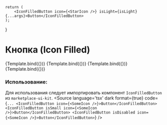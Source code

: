 
<Meta
    title="Button/Icon Filled Button"
    component={IconFilledButton}
/>

    return (
        <IconFilledButton icon={<StarIcon />} isLight={isLight} {...args}>Button</IconFilledButton>
    );
}

# Кнопка (Icon Filled)

<Canvas>
    <Story name="Base">
        {Template.bind({})}
    </Story>
    <Story name="Small" args={{isSmall: true}}>
        {Template.bind({})}
    </Story>
    <Story name="Disabled" args={{isDisabled: true}}>
        {Template.bind({})}
    </Story>
    <Story name="Disabled Small" args={{isSmall: true, isDisabled: true}}>
        {Template.bind({})}
    </Story>
</Canvas>

<ArgsTable of={IconFilledButton} />

### Использование:

Для использования следует импортировать компонент `IconFilledButton` из `marketplace-ui-kit`.
<Source
    language='tsx'
    dark
    format={true}
    code={`
        ...
        <IconFilledButton icon={<SomeIcon />}>Button</IconFilledButton>
        <IconFilledButton isSmall icon={<SomeIcon />}>Button</IconFilledButton>
        <IconFilledButton isDisabled icon={<SomeIcon />}>Button</IconFilledButton>
  `}
/>

